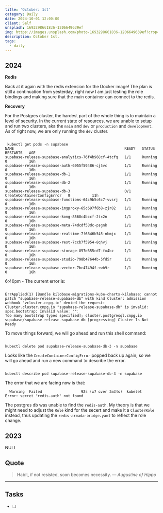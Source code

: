 ```yaml
---
title: 'October: 1st'
category: Daily
date: 2024-10-01 12:00:00
client: Self
unsplash: 1693298661836-1206649639ef
img: https://images.unsplash.com/photo-1693298661836-1206649639ef?crop=entropy&cs=srgb&fm=jpg&ixid=MnwzNjM5Nzd8MHwxfHJhbmRvbXx8fHx8fHx8fDE2ODE3NDg2ODY&ixlib=rb-4.0.3&q=85
description: October 1st. 
tags:
  - daily
---
```



## 2024

**Redis**

Back at it again with the redis extension for the Docker image!
The plan is still a continuation from yesterday, right now I am just testing the role bindings and making sure that the main container can connect to the redis.

**Recovery**

For the Postgres cluster, the hardest part of the whole thing is to maintain a level of security.
In the current state of resources, we are unable to setup and run two clusters, aka the `main` and `dev` or `production` and `development`.
As of right now, we are only running the `dev` cluster.

```

 kubectl get pods -n supabase
NAME                                                   READY   STATUS                       RESTARTS   AGE
supabase-release-supabase-analytics-76f4b968cf-4tcfq   1/1     Running                      0          16h
supabase-release-supabase-auth-6955f59486-cj5vc        1/1     Running                      0          16h
supabase-release-supabase-db-1                         1/1     Running                      0          16h
supabase-release-supabase-db-2                         1/1     Running                      0          16h
supabase-release-supabase-db-3                         0/1     CreateContainerConfigError   0          11h
supabase-release-supabase-functions-64c9b5c6c7-vvsrj   1/1     Running                      0          16h
supabase-release-supabase-imgproxy-65c697f6b8-zjr82    1/1     Running                      0          16h
supabase-release-supabase-kong-8568c4bccf-2tx2n        1/1     Running                      0          16h
supabase-release-supabase-meta-74dcdf58dc-psgnk        1/1     Running                      0          16h
supabase-release-supabase-realtime-7f6846b545-nbmjx    1/1     Running                      0          16h
supabase-release-supabase-rest-7ccb7f5954-8qhvj        1/1     Running                      0          16h
supabase-release-supabase-storage-857d655cd7-fx4bz     1/1     Running                      0          16h
supabase-release-supabase-studio-798b47644b-5fd5r      1/1     Running                      0          16h
supabase-release-supabase-vector-7bc47494f-swb9r       1/1     Running                      0          16h

```

6:40pm - The current error is:

```

ErrApplied(1) [Bundle kilobase-migrations-kube-charts-kilobase: cannot patch "supabase-release-supabase-db" with kind Cluster: admission webhook "vcluster.cnpg.io" denied the request:
Cluster.cluster.cnpg.io "supabase-release-supabase-db" is invalid: spec.bootstrap: Invalid value: "": 
Too many bootstrap types specified]; cluster.postgresql.cnpg.io supabase/supabase-release-supabase-db [progressing] Cluster Is Not Ready

```

To move things forward, we will go ahead and run this shell command:

```shell

kubectl delete pod supabase-release-supabase-db-3 -n supabase

```

Looks like the `CreateContainerConfigError` popped back up again, so we will go ahead and run a new command to describe the error.

```shell

kubectl describe pod supabase-release-supabase-db-3 -n supabase

```

The error that we are facing now is that:

```
  Warning  Failed                  92s (x7 over 2m34s)  kubelet                  Error: secret "redis-auth" not found
```

The postgres db was unable to find the `redis-auth`.
My theory is that we might need to adjust the `Role` kind for the secert and make it a `ClusterRole` instead, thus updating the `redis-armada-bridge.yaml` to reflect the role change.

## 2023

NULL

## Quote

> Habit, if not resisted, soon becomes necessity.
> — <cite>Augustine of Hippo</cite>

---

## Tasks

- [ ]